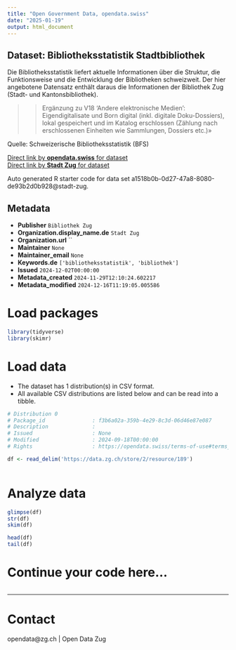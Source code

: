 ```yaml
---
title: "Open Government Data, opendata.swiss"
date: "2025-01-19"
output: html_document
---
```


## Dataset: Bibliotheksstatistik Stadtbibliothek

Die Bibliotheksstatistik liefert aktuelle Informationen über die Struktur, die Funktionsweise und die Entwicklung der Bibliotheken schweizweit.
Der hier angebotene Datensatz enthält daraus die Informationen der Bibliothek Zug (Stadt- und Kantonsbibliothek).

>> Ergänzung zu V18 'Andere elektronische Medien':
Eigendigitalisate und Born digital (inkl. digitale Doku-Dossiers), lokal gespeichert und im Katalog erschlossen (Zählung nach erschlossenen Einheiten wie Sammlungen, Dossiers etc.)»

Quelle: Schweizerische Bibliotheksstatistik (BFS)

[Direct link by **opendata.swiss** for dataset](https://opendata.swiss/de/dataset/bibliotheksstatistik-stadtbibliothek)<br>
[Direct link by **Stadt Zug** for dataset](https://www.bfs.admin.ch/bfs/de/home/statistiken/kultur-medien-informationsgesellschaft-sport/erhebungen/chbs.html)

Auto generated R starter code for data set a1518b0b-0d27-47a8-8080-de93b2d0b928@stadt-zug.

## Metadata

- **Publisher** `Bibliothek Zug`
- **Organization.display_name.de** `Stadt Zug`
- **Organization.url** ``
- **Maintainer** `None`
- **Maintainer_email** `None`
- **Keywords.de** `['bibliotheksstatistik', 'bibliothek']`
- **Issued** `2024-12-02T00:00:00`
- **Metadata_created** `2024-11-29T12:10:24.602217`
- **Metadata_modified** `2024-12-16T11:19:05.005586`


# Load packages

```r

library(tidyverse)
library(skimr)

```

# Load data

-   The dataset has 1 distribution(s) in CSV format.
-   All available CSV distributions are listed below and can be read into a tibble.

```r

# Distribution 0
# Package_id               : f3b6a02a-359b-4e29-8c3d-06d46e87e087
# Description              : 
# Issued                   : None
# Modified                 : 2024-09-18T00:00:00
# Rights                   : https://opendata.swiss/terms-of-use#terms_by

df <- read_delim('https://data.zg.ch/store/2/resource/189')



```

# Analyze data

```r

glimpse(df)
str(df)
skim(df)

head(df)
tail(df)

```

# Continue your code here...

```r

```

------------------------------------------------------------------------

# Contact

opendata@zg.ch | Open Data Zug
